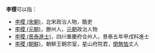 '''李稷'''可以指：
* [[李稷_(宋朝)|李稷 (宋朝)]]，北宋政治人物，酷吏
* [[李稷_(元朝)|李稷 (元朝)]]，滕州人，[[元朝|元朝]]政治人物
* [[李稷_(景泰進士)|李稷 (景泰進士)]]，四川重慶府合州人，景泰五年甲戌科進士
* [[李稷_(朝鮮)|李稷 (朝鮮)]]，朝鮮王朝宗室，星山府院君，[[閔無恤|閔無恤]]丈人

{{disambig|Cat=二字李姓人名消歧義}}